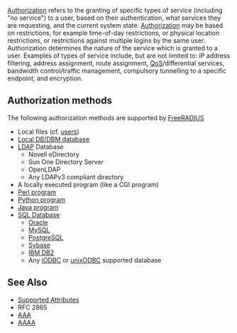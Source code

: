 [[Authorization]] refers to the granting of specific types of service (including "no service") to a user, based on their authentication, what services they are requesting, and the current system state. [[Authorization]] may be based on restrictions, for example time-of-day restrictions, or physical location restrictions, or restrictions against multiple logins by the same user.  Authorization determines the nature of the service which is granted to a user.  Examples of types of service include, but are not limited to: IP address filtering, address assignment, route assignment, [[QoS]]/differential services, bandwidth control/traffic management, compulsory tunnelling to a specific endpoint, and encryption.

==Authorization methods==

The following authorization methods are supported by [http://www.freeradius.org/ FreeRADIUS]
* Local files (cf. [[users]])
* [[rlm_dbm|Local DB/DBM database]]
* [[LDAP]] Database
** Novell eDirectory
** Sun One Directory Server
** OpenLDAP
** Any LDAPv3 compliant directory
* A locally executed program (like a CGI program)
* [[rlm_perl|Perl program]]
* [[rlm_python|Python program]]
* [[rlm_jradius|Java program]]
* [[rlm_sql|SQL Database]]
** [[rlm_sql_oracle|Oracle]]
** [[rlm_sql_mysql|MySQL]]
** [[rlm_sql_postgresql|PostgreSQL]]
** [[rlm_sql_sybase|Sybase]]
** [[rlm_sql_db2|IBM DB2]]
** Any [[rlm_sql_iodbc|iODBC]] or [[rlm_sql_unixodbc|unixODBC]] supported database

==See Also==

* [[Supported Attributes]]
* RFC 2865
* [[AAA]]
* [[AAAA]]

